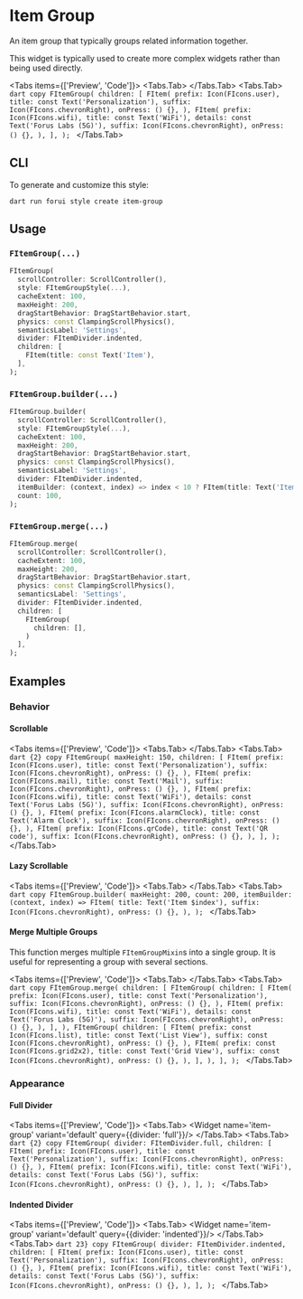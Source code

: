 
# Item Group

An item group that typically groups related information together.

<Callout type="info">
    This widget is typically used to create more complex widgets rather than being used directly.
</Callout>

<LinkBadgeGroup>
    <LinkBadge label="API Reference" href="https://pub.dev/documentation/forui/latest/forui.widgets.item/"/>
</LinkBadgeGroup>

<Tabs items={['Preview', 'Code']}>
  <Tabs.Tab>
    <Widget name='item-group' variant='default' query={{}}/>
  </Tabs.Tab>
  <Tabs.Tab>
    ```dart copy
    FItemGroup(
      children: [
        FItem(
          prefix: Icon(FIcons.user),
          title: const Text('Personalization'),
          suffix: Icon(FIcons.chevronRight),
          onPress: () {},
        ),
        FItem(
          prefix: Icon(FIcons.wifi),
          title: const Text('WiFi'),
          details: const Text('Forus Labs (5G)'),
          suffix: Icon(FIcons.chevronRight),
          onPress: () {},
        ),
      ],
    );
    ```
  </Tabs.Tab>
</Tabs>

## CLI

To generate and customize this style:

```shell copy
dart run forui style create item-group
```

## Usage

### `FItemGroup(...)`

```dart copy
FItemGroup(
  scrollController: ScrollController(),
  style: FItemGroupStyle(...),
  cacheExtent: 100,
  maxHeight: 200,
  dragStartBehavior: DragStartBehavior.start,
  physics: const ClampingScrollPhysics(),
  semanticsLabel: 'Settings',
  divider: FItemDivider.indented,
  children: [
    FItem(title: const Text('Item'),
  ],
);
```

### `FItemGroup.builder(...)`

```dart copy
FItemGroup.builder(
  scrollController: ScrollController(),
  style: FItemGroupStyle(...),
  cacheExtent: 100,
  maxHeight: 200,
  dragStartBehavior: DragStartBehavior.start,
  physics: const ClampingScrollPhysics(),
  semanticsLabel: 'Settings',
  divider: FItemDivider.indented,
  itemBuilder: (context, index) => index < 10 ? FItem(title: Text('Item $index')) : null,
  count: 100,
);
```

### `FItemGroup.merge(...)`

```dart copy
FItemGroup.merge(
  scrollController: ScrollController(),
  cacheExtent: 100,
  maxHeight: 200,
  dragStartBehavior: DragStartBehavior.start,
  physics: const ClampingScrollPhysics(),
  semanticsLabel: 'Settings',
  divider: FItemDivider.indented,
  children: [
    FItemGroup(
      children: [],
    )
  ],
);
```

## Examples

### Behavior

#### Scrollable

<Tabs items={['Preview', 'Code']}>
  <Tabs.Tab>
    <Widget name='item-group' variant='scrollable' query={{}} height={300}/>
  </Tabs.Tab>
  <Tabs.Tab>
    ```dart {2} copy
    FItemGroup(
      maxHeight: 150,
      children: [
        FItem(
          prefix: Icon(FIcons.user),
          title: const Text('Personalization'),
          suffix: Icon(FIcons.chevronRight),
          onPress: () {},
        ),
        FItem(
          prefix: Icon(FIcons.mail),
          title: const Text('Mail'),
          suffix: Icon(FIcons.chevronRight),
          onPress: () {},
        ),
        FItem(
          prefix: Icon(FIcons.wifi),
          title: const Text('WiFi'),
          details: const Text('Forus Labs (5G)'),
          suffix: Icon(FIcons.chevronRight),
          onPress: () {},
        ),
        FItem(
          prefix: Icon(FIcons.alarmClock),
          title: const Text('Alarm Clock'),
          suffix: Icon(FIcons.chevronRight),
          onPress: () {},
        ),
        FItem(
          prefix: Icon(FIcons.qrCode),
          title: const Text('QR code'),
          suffix: Icon(FIcons.chevronRight),
          onPress: () {},
        ),
      ],
    );
    ```
  </Tabs.Tab>
</Tabs>

#### Lazy Scrollable

<Tabs items={['Preview', 'Code']}>
  <Tabs.Tab>
    <Widget name='item-group' variant='lazy' query={{}} height={300}/>
  </Tabs.Tab>
  <Tabs.Tab>
    ```dart copy
    FItemGroup.builder(
      maxHeight: 200,
      count: 200,
      itemBuilder: (context, index) => FItem(
        title: Text('Item $index'),
        suffix: Icon(FIcons.chevronRight),
        onPress: () {},
      ),
    );
    ```
  </Tabs.Tab>
</Tabs>

#### Merge Multiple Groups

This function merges multiple `FItemGroupMixin`s into a single group. It is useful for representing a group with
several sections.

<Tabs items={['Preview', 'Code']}>
  <Tabs.Tab>
    <Widget name='item-group' variant='merge' query={{}} height={300}/>
  </Tabs.Tab>
  <Tabs.Tab>
    ```dart copy
    FItemGroup.merge(
      children: [
        FItemGroup(
          children: [
            FItem(
              prefix: Icon(FIcons.user),
              title: const Text('Personalization'),
              suffix: Icon(FIcons.chevronRight),
              onPress: () {},
            ),
            FItem(
              prefix: Icon(FIcons.wifi),
              title: const Text('WiFi'),
              details: const Text('Forus Labs (5G)'),
              suffix: Icon(FIcons.chevronRight),
              onPress: () {},
            ),
          ],
        ),
        FItemGroup(
          children: [
            FItem(
              prefix: const Icon(FIcons.list),
              title: const Text('List View'),
              suffix: const Icon(FIcons.chevronRight),
              onPress: () {},
            ),
            FItem(
              prefix: const Icon(FIcons.grid2x2),
              title: const Text('Grid View'),
              suffix: const Icon(FIcons.chevronRight),
              onPress: () {},
            ),
          ],
        ),
      ],
    );
    ```
  </Tabs.Tab>
</Tabs>

### Appearance

#### Full Divider

<Tabs items={['Preview', 'Code']}>
  <Tabs.Tab>
    <Widget name='item-group' variant='default' query={{divider: 'full'}}/>
  </Tabs.Tab>
  <Tabs.Tab>
    ```dart {2} copy
    FItemGroup(
      divider: FItemDivider.full,
      children: [
        FItem(
          prefix: Icon(FIcons.user),
          title: const Text('Personalization'),
          suffix: Icon(FIcons.chevronRight),
          onPress: () {},
        ),
        FItem(
          prefix: Icon(FIcons.wifi),
          title: const Text('WiFi'),
          details: const Text('Forus Labs (5G)'),
          suffix: Icon(FIcons.chevronRight),
          onPress: () {},
        ),
      ],
    );
    ```
  </Tabs.Tab>
</Tabs>

#### Indented Divider

<Tabs items={['Preview', 'Code']}>
  <Tabs.Tab>
    <Widget name='item-group' variant='default' query={{divider: 'indented'}}/>
  </Tabs.Tab>
  <Tabs.Tab>
    ```dart 23} copy
    FItemGroup(
      divider: FItemDivider.indented,
      children: [
        FItem(
          prefix: Icon(FIcons.user),
          title: const Text('Personalization'),
          suffix: Icon(FIcons.chevronRight),
          onPress: () {},
        ),
        FItem(
          prefix: Icon(FIcons.wifi),
          title: const Text('WiFi'),
          details: const Text('Forus Labs (5G)'),
          suffix: Icon(FIcons.chevronRight),
          onPress: () {},
        ),
      ],
    );
    ```
  </Tabs.Tab>
</Tabs>
